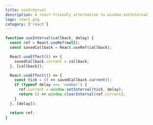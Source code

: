 ```yaml
---
title: useInterval
description: A react-friendly alternative to window.setInterval
logo: react.png
category: ['react']
---
```


```js:use-interval.ts
function useInterval(callback, delay) {
  const ref = React.useRef(null);
  const savedCallback = React.useRef(callback);

  React.useEffect(() => {
    savedCallback.current = callback;
  }, [callback]);

  React.useEffect(() => {
    const tick = () => savedCallback.current();
    if (typeof delay === 'number') {
      ref.current = window.setInterval(tick, delay);
      return () => window.clearInterval(ref.current);
    }
  }, [delay]);

  return ref;
}
```
